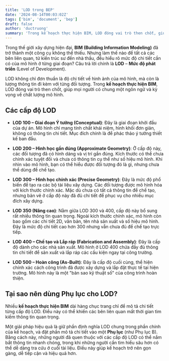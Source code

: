 ```yaml
---
title: 'LOD trong BEP'
date: '2024-08-14T00:03:02Z'
tags: ['bim', 'document', 'bep']
draft: false
author: 'ductruong'
summary: 'Trong kế hoạch thực hiện BIM, LOD đóng vai trò then chốt, giúp mọi người có chung một ngôn ngữ và kỳ vọng về chất lượng mô hình.'
---
```


Trong thế giới xây dựng hiện đại, **BIM (Building Information Modeling)** đã trở thành một công cụ không thể thiếu. Nhưng làm thế nào để tất cả các bên liên quan, từ kiến trúc sư đến nhà thầu, đều hiểu rõ mức độ chi tiết cần có của mô hình ở từng giai đoạn? Câu trả lời chính là **LOD** – **Mức độ phát triển** (Level of Development).

LOD không chỉ đơn thuần là độ chi tiết về hình ảnh của mô hình, mà còn là lượng thông tin đi kèm với từng đối tượng. Trong **kế hoạch thực hiện BIM**, LOD đóng vai trò then chốt, giúp mọi người có chung một ngôn ngữ và kỳ vọng về chất lượng mô hình.

<TOCInline toc={props.toc} exclude="" />

## Các cấp độ LOD

- **LOD 100 – Giai đoạn Ý tưởng (Conceptual)**: Đây là giai đoạn khởi đầu của dự án. Mô hình chỉ mang tính chất khái niệm, hình khối đơn giản, không có thông tin chi tiết. Mục đích chính là để phác thảo ý tưởng thiết kế ban đầu.

- **LOD 200 – Hình học gần đúng (Approximate Geometry)**: Ở cấp độ này, các đối tượng đã có hình dáng và vị trí gần đúng. Kích thước có thể chưa chính xác tuyệt đối và chưa có thông tin cụ thể như số hiệu mô hình. Khi nhìn vào mô hình, bạn có thể hiểu được đối tượng đó là gì, nhưng chưa thể dùng để chế tạo.

- **LOD 300 – Hình học chính xác (Precise Geometry)**: Đây là mức độ phổ biến để tạo ra các bộ tài liệu xây dựng. Các đối tượng được mô hình hóa với kích thước chính xác. Mặc dù chưa có tất cả thông tin để chế tạo, nhưng bản vẽ ở cấp độ này đã đủ chi tiết để phục vụ cho nhiều mục đích xây dựng.

- **LOD 350 (Nâng cao)**: Nằm giữa LOD 300 và 400, cấp độ này bổ sung rất nhiều thông tin quan trọng. Ngoài kích thước chính xác, mô hình còn bao gồm các chi tiết 2D, văn bản, tên nhà sản xuất và số hiệu mô hình. Đây là mức độ chi tiết cao hơn 300 nhưng vẫn chưa đủ để chế tạo trực tiếp.

- **LOD 400 – Chế tạo và Lắp ráp (Fabrication and Assembly)**: Đây là cấp độ dành cho các nhà sản xuất. Mô hình ở LOD 400 chứa đầy đủ thông tin chi tiết để sản xuất và lắp ráp các cấu kiện ngay tại công trường.

- **LOD 500 – Hoàn công (As-Built)**: Đây là cấp độ cuối cùng, thể hiện chính xác cách công trình đã được xây dựng và lắp đặt thực tế tại hiện trường. Mô hình này là một "bản sao kỹ thuật số" của công trình hoàn thiện.

## Tại sao nên dùng Phụ lục cho LOD?

Nhiều **kế hoạch thực hiện BIM** dài hàng chục trang chỉ để mô tả chi tiết từng cấp độ LOD. Điều này có thể khiến các bên liên quan mất thời gian tìm kiếm thông tin quan trọng.

Một giải pháp hiệu quả là giữ phần định nghĩa LOD chung trong phần chính của kế hoạch, và đặt phần mô tả chi tiết vào một **Phụ lục** (như Phụ lục B). Bằng cách này, những người đã quen thuộc với các cấp độ LOD có thể nắm bắt thông tin nhanh chóng, trong khi những người cần tìm hiểu sâu hơn có thể dễ dàng tra cứu ở cuối tài liệu. Điều này giúp kế hoạch trở nên gọn gàng, dễ tiếp cận và hiệu quả hơn.
